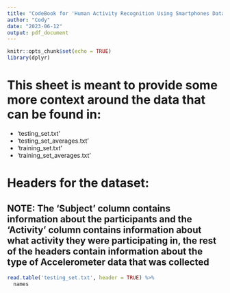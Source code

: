 ```yaml
---
title: "CodeBook for 'Human Activity Recognition Using Smartphones Dataset'"
author: "Cody"
date: "2023-06-12"
output: pdf_document
---
```

```r
knitr::opts_chunk$set(echo = TRUE)
library(dplyr)
```
# This sheet is meant to provide some more context around the data that can be found in:
- 'testing_set.txt'
- 'testing_set_averages.txt'
- 'training_set.txt'
- 'training_set_averages.txt'

# Headers for the dataset:
## NOTE: The 'Subject' column contains information about the participants and the 'Activity' column contains information about what activity they were participating in, the rest of the headers contain information about the type of Accelerometer data that was collected
```r
read.table('testing_set.txt', header = TRUE) %>%
  names
```